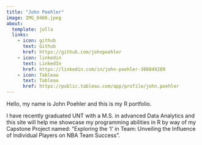 ```yaml
---
title: "John Poehler"
image: IMG_0486.jpeg
about: 
  template: jolla
  links:
    - icon: github
      text: Github
      href: https://github.com/johnpoehler
    - icon: linkedin
      text: LinkedIn
      href: https://linkedin.com/in/john-poehler-308049289
    - icon: Tableau
      text: Tableau
      href: https://public.tableau.com/app/profile/john.poehler
---
```


Hello, my name is John Poehler and this is my R portfolio.

I have recently graduated UNT with a M.S. in advanced Data Analytics and this site will help me showcase my programming abilities in R by way of my Capstone Project named: "Exploring the 'I' in Team: Unveiling the Influence of Individual Players on NBA Team Success".
